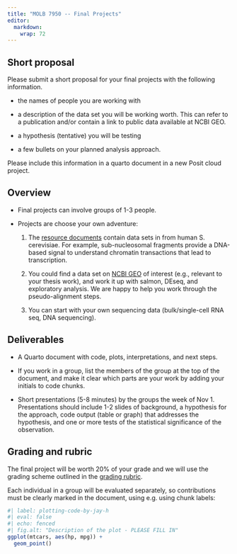 ```yaml
---
title: "MOLB 7950 -- Final Projects"
editor: 
  markdown: 
    wrap: 72
---
```


## Short proposal

Please submit a short proposal for your final projects with the
following information.

-   the names of people you are working with

-   a description of the data set you will be working worth. This can
    refer to a publication and/or contain a link to public data
    available at NCBI GEO.

-   a hypothesis (tentative) you will be testing

-   a few bullets on your planned analysis approach.

Please include this information in a quarto document in a new Posit
cloud project.

## Overview

-   Final projects can involve groups of 1-3 people.

-   Projects are choose your own adventure:

    1.  The [resource documents](/resources/block-dna-resources.qmd)
        contain data sets in from human S. cerevisiae. For example,
        sub-nucleosomal fragments provide a DNA-based signal to
        understand chromatin transactions that lead to transcription.

    2.  You could find a data set on [NCBI
        GEO](https://www.ncbi.nlm.nih.gov/geo/) of interest (e.g.,
        relevant to your thesis work), and work it up with salmon,
        DEseq, and exploratory analysis. We are happy to help you work
        through the pseudo-alignment steps.

    3.  You can start with your own sequencing data (bulk/single-cell
        RNA seq, DNA sequencing).

## Deliverables

-   A Quarto document with code, plots, interpretations, and next steps.

-   If you work in a group, list the members of the group at the top of
    the document, and make it clear which parts are your work by adding
    your initials to code chunks.

-   Short presentations (5-8 minutes) by the groups the week of Nov 1.
    Presentations should include 1-2 slides of background, a hypothesis
    for the approach, code output (table or graph) that addresses the
    hypothesis, and one or more tests of the statistical significance of
    the observation.

## Grading and rubric

The final project will be worth 20% of your grade and we will use the
grading scheme outlined in the [grading
rubric](syllabus.qmd#problem-set-rubric).

Each individual in a group will be evaluated separately, so
contributions must be clearly marked in the document, using e.g. using
chunk labels:

```r
#| label: plotting-code-by-jay-h
#| eval: false
#| echo: fenced
#| fig.alt: "Description of the plot - PLEASE FILL IN"
ggplot(mtcars, aes(hp, mpg)) +
  geom_point()
```

